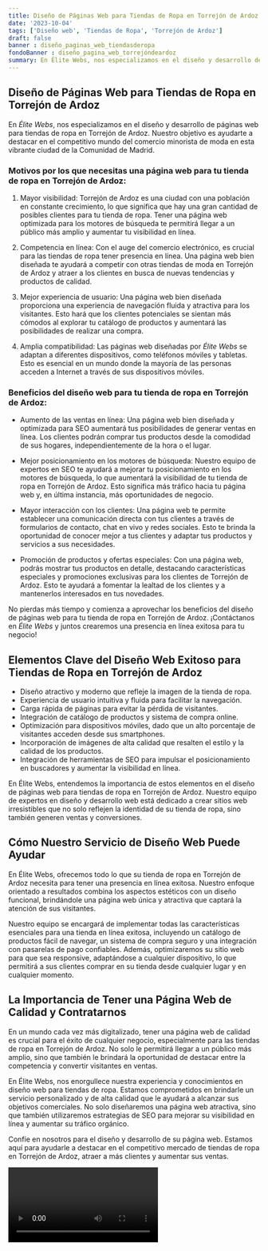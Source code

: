 ```yaml
---
title: Diseño de Páginas Web para Tiendas de Ropa en Torrejón de Ardoz
date: '2023-10-04'
tags: ['Diseño web', 'Tiendas de Ropa', 'Torrejón de Ardoz']
draft: false
banner : diseño_paginas_web_tiendasderopa
fondoBanner : diseño_pagina_web_torrejóndeardoz
summary: En Élite Webs, nos especializamos en el diseño y desarrollo de páginas web para tiendas de ropa en Torrejón de Ardoz. Nuestro objetivo es ayudarte a destacar en el competitivo mundo del comercio minorista de moda en esta vibrante ciudad de la Comunidad de Madrid.
---
```


## Diseño de Páginas Web para Tiendas de Ropa en Torrejón de Ardoz

En *Élite Webs*, nos especializamos en el diseño y desarrollo de páginas web para tiendas de ropa en Torrejón de Ardoz. Nuestro objetivo es ayudarte a destacar en el competitivo mundo del comercio minorista de moda en esta vibrante ciudad de la Comunidad de Madrid.

### Motivos por los que necesitas una página web para tu tienda de ropa en Torrejón de Ardoz:

1. Mayor visibilidad: Torrejón de Ardoz es una ciudad con una población en constante crecimiento, lo que significa que hay una gran cantidad de posibles clientes para tu tienda de ropa. Tener una página web optimizada para los motores de búsqueda te permitirá llegar a un público más amplio y aumentar tu visibilidad en línea.

2. Competencia en línea: Con el auge del comercio electrónico, es crucial para las tiendas de ropa tener presencia en línea. Una página web bien diseñada te ayudará a competir con otras tiendas de moda en Torrejón de Ardoz y atraer a los clientes en busca de nuevas tendencias y productos de calidad.

3. Mejor experiencia de usuario: Una página web bien diseñada proporciona una experiencia de navegación fluida y atractiva para los visitantes. Esto hará que los clientes potenciales se sientan más cómodos al explorar tu catálogo de productos y aumentará las posibilidades de realizar una compra.

4. Amplia compatibilidad: Las páginas web diseñadas por *Élite Webs* se adaptan a diferentes dispositivos, como teléfonos móviles y tabletas. Esto es esencial en un mundo donde la mayoría de las personas acceden a Internet a través de sus dispositivos móviles.

### Beneficios del diseño web para tu tienda de ropa en Torrejón de Ardoz:

- Aumento de las ventas en línea: Una página web bien diseñada y optimizada para SEO aumentará tus posibilidades de generar ventas en línea. Los clientes podrán comprar tus productos desde la comodidad de sus hogares, independientemente de la hora o el lugar.

- Mejor posicionamiento en los motores de búsqueda: Nuestro equipo de expertos en SEO te ayudará a mejorar tu posicionamiento en los motores de búsqueda, lo que aumentará la visibilidad de tu tienda de ropa en Torrejón de Ardoz. Esto significa más tráfico hacia tu página web y, en última instancia, más oportunidades de negocio.

- Mayor interacción con los clientes: Una página web te permite establecer una comunicación directa con tus clientes a través de formularios de contacto, chat en vivo y redes sociales. Esto te brinda la oportunidad de conocer mejor a tus clientes y adaptar tus productos y servicios a sus necesidades.

- Promoción de productos y ofertas especiales: Con una página web, podrás mostrar tus productos en detalle, destacando características especiales y promociones exclusivas para los clientes de Torrejón de Ardoz. Esto te ayudará a fomentar la lealtad de los clientes y a mantenerlos interesados en tus novedades.

No pierdas más tiempo y comienza a aprovechar los beneficios del diseño de páginas web para tu tienda de ropa en Torrejón de Ardoz. ¡Contáctanos en *Élite Webs* y juntos crearemos una presencia en línea exitosa para tu negocio!

<GifSeo />

<Cta />

## Elementos Clave del Diseño Web Exitoso para Tiendas de Ropa en Torrejón de Ardoz

- Diseño atractivo y moderno que refleje la imagen de la tienda de ropa.
- Experiencia de usuario intuitiva y fluida para facilitar la navegación.
- Carga rápida de páginas para evitar la pérdida de visitantes.
- Integración de catálogo de productos y sistema de compra online.
- Optimización para dispositivos móviles, dado que un alto porcentaje de visitantes acceden desde sus smartphones.
- Incorporación de imágenes de alta calidad que resalten el estilo y la calidad de los productos.
- Integración de herramientas de SEO para impulsar el posicionamiento en buscadores y aumentar la visibilidad en línea.

En Élite Webs, entendemos la importancia de estos elementos en el diseño de páginas web para tiendas de ropa en Torrejón de Ardoz. Nuestro equipo de expertos en diseño y desarrollo web está dedicado a crear sitios web irresistibles que no solo reflejen la identidad de su tienda de ropa, sino también generen ventas y conversiones.

## Cómo Nuestro Servicio de Diseño Web Puede Ayudar

En Élite Webs, ofrecemos todo lo que su tienda de ropa en Torrejón de Ardoz necesita para tener una presencia en línea exitosa. Nuestro enfoque orientado a resultados combina los aspectos estéticos con un diseño funcional, brindándole una página web única y atractiva que captará la atención de sus visitantes.

Nuestro equipo se encargará de implementar todas las características esenciales para una tienda en línea exitosa, incluyendo un catálogo de productos fácil de navegar, un sistema de compra seguro y una integración con pasarelas de pago confiables. Además, optimizaremos su sitio web para que sea responsive, adaptándose a cualquier dispositivo, lo que permitirá a sus clientes comprar en su tienda desde cualquier lugar y en cualquier momento.

## La Importancia de Tener una Página Web de Calidad y Contratarnos

En un mundo cada vez más digitalizado, tener una página web de calidad es crucial para el éxito de cualquier negocio, especialmente para las tiendas de ropa en Torrejón de Ardoz. No solo le permitirá llegar a un público más amplio, sino que también le brindará la oportunidad de destacar entre la competencia y convertir visitantes en ventas.

En Élite Webs, nos enorgullece nuestra experiencia y conocimientos en diseño web para tiendas de ropa. Estamos comprometidos en brindarle un servicio personalizado y de alta calidad que le ayudará a alcanzar sus objetivos comerciales. No solo diseñaremos una página web atractiva, sino que también utilizaremos estrategias de SEO para mejorar su visibilidad en línea y aumentar su tráfico orgánico.

Confíe en nosotros para el diseño y desarrollo de su página web. Estamos aquí para ayudarle a destacar en el competitivo mercado de tiendas de ropa en Torrejón de Ardoz, atraer a más clientes y aumentar sus ventas.

<Video />

<CtaBot job='Tiendas de Ropa' city='Torrejón de Ardoz'/>

<Gmaps query='Torrejón de Ardoz+españa+maps' />